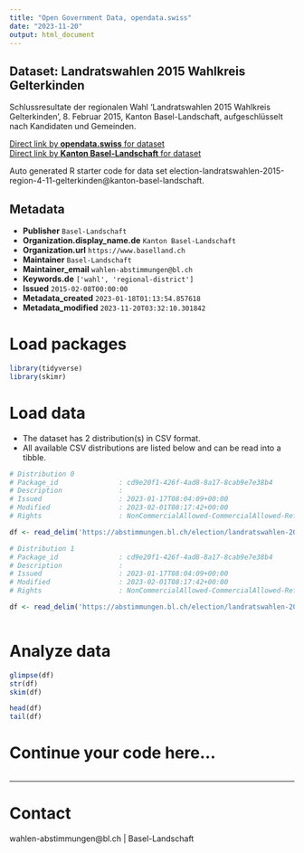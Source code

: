 ```yaml
---
title: "Open Government Data, opendata.swiss"
date: "2023-11-20"
output: html_document
---
```


## Dataset: Landratswahlen 2015 Wahlkreis Gelterkinden

Schlussresultate der regionalen Wahl 'Landratswahlen 2015 Wahlkreis Gelterkinden', 8. Februar 2015, Kanton Basel-Landschaft, aufgeschlüsselt nach Kandidaten und Gemeinden.

[Direct link by **opendata.swiss** for dataset](https://opendata.swiss/de/dataset/landratswahlen-2015-wahlkreis-gelterkinden)<br>
[Direct link by **Kanton Basel-Landschaft** for dataset](https://abstimmungen.bl.ch/election/landratswahlen-2015-region-4-11-gelterkinden/data)

Auto generated R starter code for data set election-landratswahlen-2015-region-4-11-gelterkinden@kanton-basel-landschaft.

## Metadata

- **Publisher** `Basel-Landschaft`
- **Organization.display_name.de** `Kanton Basel-Landschaft`
- **Organization.url** `https://www.baselland.ch`
- **Maintainer** `Basel-Landschaft`
- **Maintainer_email** `wahlen-abstimmungen@bl.ch`
- **Keywords.de** `['wahl', 'regional-district']`
- **Issued** `2015-02-08T00:00:00`
- **Metadata_created** `2023-01-18T01:13:54.857618`
- **Metadata_modified** `2023-11-20T03:32:10.301842`


# Load packages

```r

library(tidyverse)
library(skimr)

```

# Load data

-   The dataset has 2 distribution(s) in CSV format.
-   All available CSV distributions are listed below and can be read into a tibble.

```r

# Distribution 0
# Package_id               : cd9e20f1-426f-4ad8-8a17-8cab9e7e38b4
# Description              : 
# Issued                   : 2023-01-17T08:04:09+00:00
# Modified                 : 2023-02-01T08:17:42+00:00
# Rights                   : NonCommercialAllowed-CommercialAllowed-ReferenceRequired

df <- read_delim('https://abstimmungen.bl.ch/election/landratswahlen-2015-region-4-11-gelterkinden/data-parties-csv')

# Distribution 1
# Package_id               : cd9e20f1-426f-4ad8-8a17-8cab9e7e38b4
# Description              : 
# Issued                   : 2023-01-17T08:04:09+00:00
# Modified                 : 2023-02-01T08:17:42+00:00
# Rights                   : NonCommercialAllowed-CommercialAllowed-ReferenceRequired

df <- read_delim('https://abstimmungen.bl.ch/election/landratswahlen-2015-region-4-11-gelterkinden/data-csv')



```

# Analyze data

```r

glimpse(df)
str(df)
skim(df)

head(df)
tail(df)

```

# Continue your code here...

```r

```

------------------------------------------------------------------------

# Contact

wahlen-abstimmungen@bl.ch | Basel-Landschaft
